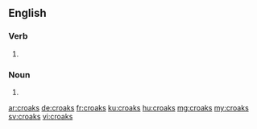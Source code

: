 ==English==

===Verb===
{{head|en}}

# {{en-third-person singular of|croak}}

===Noun===
{{head|en|plural}}
# {{plural of|croak|lang=en}}

[[ar:croaks]]
[[de:croaks]]
[[fr:croaks]]
[[ku:croaks]]
[[hu:croaks]]
[[mg:croaks]]
[[my:croaks]]
[[sv:croaks]]
[[vi:croaks]]
